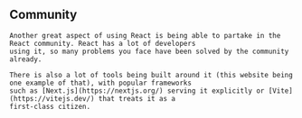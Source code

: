 
<Content>
    <h2 className="subtitle">Community</h2>

    Another great aspect of using React is being able to partake in the React community. React has a lot of developers
    using it, so many problems you face have been solved by the community already.

    There is also a lot of tools being built around it (this website being one example of that), with popular frameworks
    such as [Next.js](https://nextjs.org/) serving it explicitly or [Vite](https://vitejs.dev/) that treats it as a
    first-class citizen.
</Content>
